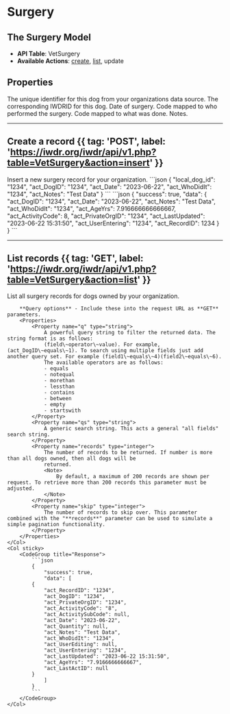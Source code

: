 
# Surgery
<AuthChecker />

## The Surgery Model
- **API Table**: VetSurgery
- **Available Actions**: [create](#create-a-record), [list](#list-records), update

## Properties

<Properties>
    <Property name="local_dog_id" type="integer" required>
        The unique identifier for this dog from your organizations data source.
    </Property>
    <Property name="act_DogID" type="integer" required>
        The corresponding IWDRID for this dog.
    </Property>
    <Property name={"act_Date"} type={"datetime"} required>
        Date of surgery.
    </Property>
    <Property name={"act_WhoDidIt"} type={"integer"}>
        Code mapped to who performed the surgery.
        <WhoDidItDataTable />
    </Property>
    <Property name={"act_ActivitySubCode"} type={"integer"} required>
        Code mapped to what was done.
        <ActivitySubCodeDataTable />
    </Property>
    <Property name={"act_Notes"} type={"string"}>
        Notes.
    </Property>
</Properties>

---

## Create a record {{ tag: 'POST', label: 'https://iwdr.org/iwdr/api/v1.php?table=VetSurgery&action=insert' }}

<Row>
    <Col>
        Insert a new surgery record for your organization.
    </Col>
    <Col sticky>
        <CodeGroup title="Request Body">
            ```json
            {
                "local_dog_id": "1234",
                "act_DogID": "1234",
                "act_Date": "2023-06-22",
                "act_WhoDidIt": "1234",
                "act_Notes": "Test Data"
            }
            ```
        </CodeGroup>
        <CodeGroup title="Response">
            ```json
            {
                "success": true,
                "data": {
                "act_DogID": "1234",
                "act_Date": "2023-06-22",
                "act_Notes": "Test Data",
                "act_WhoDidIt": "1234",
                "act_AgeYrs": 7.916666666666667,
                "act_ActivityCode": 8,
                "act_PrivateOrgID": "1234",
                "act_LastUpdated": "2023-06-22 15:31:50",
                "act_UserEntering": "1234",
                "act_RecordID": 1234
            }
            }
            ```
        </CodeGroup>
    </Col>
</Row>

---

## List records {{ tag: 'GET', label: 'https://iwdr.org/iwdr/api/v1.php?table=VetSurgery&action=list' }}

<Row>
    <Col>
        List all surgery records for dogs owned by your organization.

        **Query options** - Include these into the request URL as **GET** parameters.
        <Properties>
            <Property name="q" type="string">
                A powerful query string to filter the returned data. The string format is as follows:
                (field\~operator\~value). For example, (act_DogID\~equals\~1). To search using multiple fields just add another query set. For example (field1\~equals\~4)(field2\~equals\~6).
                The available operators are as follows:
                - equals
                - notequal
                - morethan
                - lessthan
                - contains
                - between
                - empty
                - startswith
            </Property>
            <Property name="qs" type="string">
                A generic search string. This acts a general "all fields" search string.
            </Property>
            <Property name="records" type="integer">
                The number of records to be returned. If number is more than all dogs owned, then all dogs will be
                returned.
                <Note>
                    By default, a maximum of 200 records are shown per request. To retrieve more than 200 records this parameter must be adjusted.
                </Note>
            </Property>
            <Property name="skip" type="integer">
                The number of records to skip over. This parameter combined with the "**records**" parameter can be used to simulate a simple pagination functionality.
            </Property>
        </Properties>
    </Col>
    <Col sticky>
        <CodeGroup title="Response">
            ```json
            {
                "success": true,
                "data": [
            {
                "act_RecordID": "1234",
                "act_DogID": "1234",
                "act_PrivateOrgID": "1234",
                "act_ActivityCode": "8",
                "act_ActivitySubCode": null,
                "act_Date": "2023-06-22",
                "act_Quantity": null,
                "act_Notes": "Test Data",
                "act_WhoDidIt": "1234",
                "act_UserEditing": null,
                "act_UserEntering": "1234",
                "act_LastUpdated": "2023-06-22 15:31:50",
                "act_AgeYrs": "7.9166666666667",
                "act_LastActID": null
            }
                ]
            }
            ```
        </CodeGroup>
    </Col>
</Row>